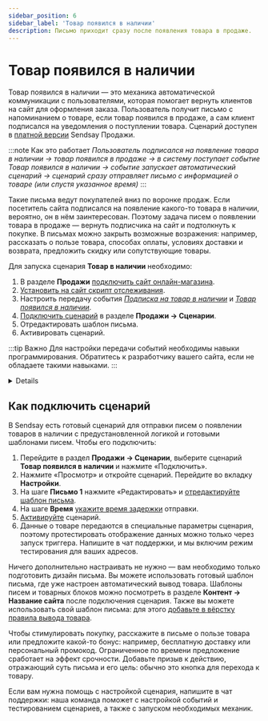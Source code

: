 ```yaml
---
sidebar_position: 6
sidebar_label: 'Товар появился в наличии'
description: Письмо приходит сразу после появления товара в продаже.
---
```



# Товар появился в наличии

Товар появился в наличии — это механика автоматической коммуникации с пользователями, которая помогает вернуть клиентов на сайт для оформления заказа. Пользователь получит письмо с напоминанием о товаре, если товар появился в продаже, а сам клиент подписался на уведомления о поступлении товара. Сценарий доступен в [платной версии](https://docs.sendsay.ru/ecom/how-to-connect-ecom/#возможности-версий) Sendsay Продажи.

:::note Как это работает
_Пользователь подписался на появление товара в наличии → товар появился в продаже → в систему поступает событие Товар появился в наличии → событие запускает автоматический сценарий → сценарий сразу отправляет письмо с информацией о товаре (или спустя указанное время)_
:::

Такие письма ведут покупателей вниз по воронке продаж. Если посетитель сайта подписался на появление какого-то товара в наличии, вероятно, он в нём заинтересован. Поэтому задача писем о появлении товара в продаже — вернуть подписчика на сайт и подтолкнуть к покупке. В письмах можно закрыть возможные возражения: например, рассказать о пользе товара, способах оплаты, условиях доставки и возврата, предложить скидку или сопутствующие товары.

Для запуска сценария **Товар в наличии** необходимо:

1. В разделе **Продажи** [подключить сайт онлайн-магазина](https://docs.sendsay.ru/ecom/how-to-connect-ecom/#как-подключить-сайт-кмодулю).
2. [Установить на сайт скрипт отслеживания](https://docs.sendsay.ru/ecom/how-to-connect-ecom/#2-настройте-передачу-данных-ссайта-вsendsay).
3. Настроить передачу события [_Подписка на товар в наличии_](https://docs.sendsay.ru/ecom/how-to-configure-data-transfer/#подписка-на-информирование-о-появлении-товара-в-продаже) и [_Товар появился в наличии_](https://docs.sendsay.ru/ecom/how-to-configure-data-transfer/#добавление-обезличенных-событий).
4. [Подключить сценарий](#как-подключить-сценарий) в разделе **Продажи → Сценарии**.
5. Отредактировать шаблон письма.
6. Активировать сценарий.

:::tip Важно
Для настройки передачи событий необходимы навыки программирования. Обратитесь к разработчику вашего сайта, если не обладаете такими навыками.
:::

<Details summary='Настройка передачи событий'>

Настройка передачи событий _Подписка на товар в наличии_ и _Товар появился в наличии_ — обязательный шаг для запуска сценария. Cобытие _Подписка на товар в наличии_ передаётся с сайта, _Товар появился в наличии_ — через Sendsay API.

[Как передавать данные через Sendsay API](https://docs.sendsay.ru/ecom/how-to-configure-data-transfer/#добавление-данных-через-sendsay-api)

Рекомендуемые параметры для событий [_Подписка на товар в наличии_](https://docs.sendsay.ru/ecom/how-to-configure-data-transfer/#подписка-на-информирование-о-появлении-товара-в-продаже) и [_Товар появился в наличии_](https://docs.sendsay.ru/ecom/how-to-configure-data-transfer/#добавление-обезличенных-событий):

| Имя         |      Описание      |  Тип данных   |                             Комментарий                              |
| :---------- | :----------------: | :-----------: | :------------------------------------------------------------------: |
| id          |     id товара      |    String     |                             обязательно                              |
| name        |  название товара   |    String     |                            рекомендуется                             |
| category    | название категории |    String     |                            рекомендуется                             |
| category_id |    id категории    |     Int64     |                            рекомендуется                             |
| price       |        цена        | Decimal64(2)  |                            рекомендуется                             |
| old_price   |    старая цена     | Decimal64(2)  |                            рекомендуется                             |
| picture     |      картинка      | Array(String) |                          абсолютная ссылка                           |
| url         |  ссылка на товар   |    String     |                          абсолютная ссылка                           |
| cp1…cp20    | произвольное поле  |    String     | для дополнительных параметров товара (например, цвет, размер и т.п.) |

Полный перечень возможных параметров и тип данных указан в [инструкции](https://docs.sendsay.ru/ecom/how-to-configure-data-transfer/#набор-доступных-полей).

Для отображения товаров в письме рекомендуем все необходимые параметры товара передавать в событии, чтобы в будущем использовать эти данные при персонализации и сегментации. Сведения о товарах также можно выводить в письмо из [товарного каталога](https://docs.sendsay.ru/ecom/product-catalog/). Для корректного отображения товаров из каталога в письмах важно, чтобы id товара в событии совпадал с id в YML-файле каталога товаров.

Проверить поступление событий в систему можно в разделе **Продажи → Просмотр событий** с фильтрацией по нужному событию.

[Инструкция по настройке события подписки на товар в наличии](https://docs.sendsay.ru/ecom/how-to-configure-data-transfer/#подписка-на-информирование-о-появлении-товара-в-продаже)

</Details>

## Как подключить сценарий

В Sendsay есть готовый сценарий для отправки писем о появлении товаров в наличии с предустановленной логикой и готовыми шаблонами писем. Чтобы его подключить:

1. Перейдите в раздел **Продажи → Сценарии**, выберите сценарий **Товар появился в наличии** и нажмите «Подключить».
2. Нажмите «Просмотр» и откройте сценарий. Перейдите во вкладку **Настройки**.
3. На шаге **Письмо 1** нажмите «Редактировать» и [отредактируйте шаблон письма](https://docs.sendsay.ru/ecom/ecom-triggers/1-отредактируйте-письмо).
4. На шаге **Время** [укажите время задержки](https://docs.sendsay.ru/ecom/ecom-triggers/#3-настройте-время-задержки-отправки) отправки.
5. [Активируйте](https://docs.sendsay.ru/ecom/ecom-triggers/#как-активировать-сценарий) сценарий.
6. Данные о товаре передаются в специальные параметры сценария, поэтому протестировать отображение данных можно только через запуск триггера. <SupportLink>Напишите в чат поддержки</SupportLink>, и мы включим режим тестирования для ваших адресов.

Ничего дополнительно настраивать не нужно — вам необходимо только подготовить дизайн письма. Вы можете использовать готовый шаблон письма, где уже настроен автоматический вывод товара. Шаблоны писем и товарных блоков можно посмотреть в разделе **Контент → Название сайта** после подключения сценария. Также вы можете использовать свой шаблон письма: для этого [добавьте в вёрстку правила вывода товара](https://docs.sendsay.ru/ecom/ecom-proscript/#товар-появился-в-наличии).

Чтобы стимулировать покупку, расскажите в письме о пользе товара или предложите какой-то бонус: например, бесплатную доставку или персональный промокод. Ограниченное по времени предложение сработает на эффект срочности. Добавьте призыв к действию, отражающий суть письма и его цель: обычно это кнопка для перехода к товару.

Если вам нужна помощь с настройкой сценария, <SupportLink>напишите в чат поддержки</SupportLink>: наша команда поможет с настройкой событий и тестированием сценариев, а также с запуском необходимых механик.
